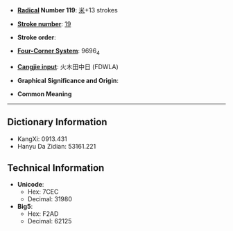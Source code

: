 * '''[[Wiktionary:Chinese radical index| Radical]] Number 119''': [[Wiktionary:Chinese radical index 米|米]]+13 strokes

* '''[[Wiktionary:Chinese total strokes index|Stroke number]]''': [[Wiktionary:Chinese total strokes index 19|19]]

* '''Stroke order''': 

* '''[[Wiktionary:Chinese four corner index|Four-Corner System]]''': 9696<sub>4</sub>

* '''[[Wiktionary:Chinese Cangjie index|Cangjie input]]''': 火木田中日 (FDWLA)

* '''Graphical Significance and Origin''': 

* '''Common Meaning'''

----

== Dictionary Information ==

* KangXi: 0913.431
* Hanyu Da Zidian: 53161.221

== Technical Information ==

* '''Unicode''':
** Hex: 7CEC
** Decimal: 31980
* '''Big5''':
** Hex: F2AD
** Decimal: 62125